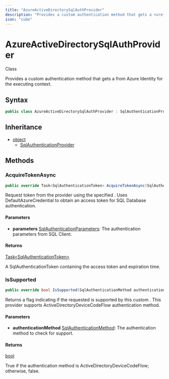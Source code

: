 ```yaml
---
title: "AzureActiveDirectorySqlAuthProvider"
description: "Provides a custom authentication method that gets a <xref href=\"Microsoft."
icon: "cube"
---
```


# AzureActiveDirectorySqlAuthProvider

<Badge variant="outline">Class</Badge>

Provides a custom authentication method that gets a <xref href="Microsoft.Data.SqlClient.SqlAuthenticationToken" data-throw-if-not-resolved="false"></xref> from Azure Identity for the executing context.

## Syntax

```csharp
public class AzureActiveDirectorySqlAuthProvider : SqlAuthenticationProvider
```

## Inheritance

- [object](https://learn.microsoft.com/dotnet/api/system.object)
  - [SqlAuthenticationProvider](https://learn.microsoft.com/dotnet/api/microsoft.data.sqlclient.sqlauthenticationprovider)

## Methods

### AcquireTokenAsync

```csharp
public override Task<SqlAuthenticationToken> AcquireTokenAsync(SqlAuthenticationParameters parameters)
```

Request token from the provider using the specified <xref href="Microsoft.Data.SqlClient.SqlAuthenticationParameters" data-throw-if-not-resolved="false"></xref>.
Uses DefaultAzureCredential to obtain an access token for SQL Database authentication.

#### Parameters

- **parameters** [SqlAuthenticationParameters](https://learn.microsoft.com/dotnet/api/microsoft.data.sqlclient.sqlauthenticationparameters): The authentication parameters from SQL Client.

#### Returns

[Task&lt;SqlAuthenticationToken&gt;](https://learn.microsoft.com/dotnet/api/system.threading.tasks.task-1)

A SqlAuthenticationToken containing the access token and expiration time.

### IsSupported

```csharp
public override bool IsSupported(SqlAuthenticationMethod authenticationMethod)
```

Returns a flag indicating if the requested <xref href="Microsoft.Data.SqlClient.SqlAuthenticationMethod" data-throw-if-not-resolved="false"></xref> is supported by this custom <xref href="Microsoft.Data.SqlClient.SqlAuthenticationProvider" data-throw-if-not-resolved="false"></xref>.
This provider supports ActiveDirectoryDeviceCodeFlow authentication method.

#### Parameters

- **authenticationMethod** [SqlAuthenticationMethod](https://learn.microsoft.com/dotnet/api/microsoft.data.sqlclient.sqlauthenticationmethod): The authentication method to check for support.

#### Returns

[bool](https://learn.microsoft.com/dotnet/api/system.boolean)

True if the authentication method is ActiveDirectoryDeviceCodeFlow; otherwise, false.


